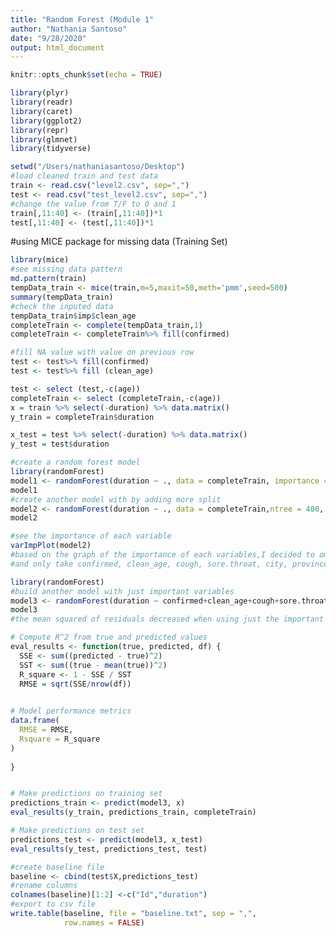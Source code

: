 ```yaml
---
title: "Random Forest (Module 1"
author: "Nathania Santoso"
date: "9/28/2020"
output: html_document
---
```


```r
knitr::opts_chunk$set(echo = TRUE)
```

```r
library(plyr)
library(readr)
library(caret)
library(ggplot2)
library(repr)
library(glmnet)
library(tidyverse)
```

```r
setwd("/Users/nathaniasantoso/Desktop")
#load cleaned train and test data
train <- read.csv("level2.csv", sep=",")
test <- read.csv("test_level2.csv", sep=",")
#change the value from T/F to 0 and 1
train[,11:40] <- (train[,11:40])*1
test[,11:40] <- (test[,11:40])*1
```
#using MICE package for missing data (Training Set)
```r
library(mice)
#see missing data pattern
md.pattern(train)
tempData_train <- mice(train,m=5,maxit=50,meth='pmm',seed=500)
summary(tempData_train)
#check the inputed data
tempData_train$imp$clean_age
completeTrain <- complete(tempData_train,1)
completeTrain <- completeTrain%>% fill(confirmed)
```

```r
#fill NA value with value on previous row
test <- test%>% fill(confirmed)
test <- test%>% fill (clean_age)
```

```r
test <- select (test,-c(age))
completeTrain <- select (completeTrain,-c(age))
x = train %>% select(-duration) %>% data.matrix()
y_train = completeTrain$duration

x_test = test %>% select(-duration) %>% data.matrix()
y_test = test$duration
```

```r
#create a random forest model
library(randomForest)
model1 <- randomForest(duration ~ ., data = completeTrain, importance = TRUE)
model1
#create another model with by adding more split
model2 <- randomForest(duration ~ ., data = completeTrain,ntree = 400, mtry = 6, importance = TRUE)
model2
```

```r
#see the importance of each variable
varImpPlot(model2) 
#based on the graph of the importance of each variables,I decided to omit some variables
#and only take confirmed, clean_age, cough, sore.throat, city, province, fever (since those are more importance based on the graph
```
```r
library(randomForest)
#build another model with just important variables
model3 <- randomForest(duration ~ confirmed+clean_age+cough+sore.throat+city+province+fever, data = completeTrain, ntree = 200, mtry = 6, importance = TRUE)
model3
#the mean squared of residuals decreased when using just the important variable
```
```r
# Compute R^2 from true and predicted values
eval_results <- function(true, predicted, df) {
  SSE <- sum((predicted - true)^2)
  SST <- sum((true - mean(true))^2)
  R_square <- 1 - SSE / SST
  RMSE = sqrt(SSE/nrow(df))

  
# Model performance metrics
data.frame(
  RMSE = RMSE,
  Rsquare = R_square
)
  
}


# Make predictions on training set
predictions_train <- predict(model3, x)
eval_results(y_train, predictions_train, completeTrain) 

# Make predictions on test set
predictions_test <- predict(model3, x_test)
eval_results(y_test, predictions_test, test)
```

```r
#create baseline file
baseline <- cbind(test$X,predictions_test)
#rename columns
colnames(baseline)[1:2] <-c("Id","duration")
#export to csv file
write.table(baseline, file = "baseline.txt", sep = ",",
            row.names = FALSE)
```
